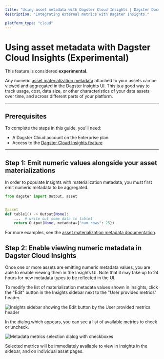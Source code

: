 ```yaml
---
title: "Using asset metadata with Dagster Cloud Insights | Dagster Docs"
description: "Integrating external metrics with Dagster Insights."

platform_type: "cloud"
---
```


# Using asset metadata with Dagster Cloud Insights (Experimental)

<Note>
  This feature is considered <strong>experimental</strong>.
</Note>

Any numeric [asset materialization metadata](/concepts/assets/software-defined-assets#recording-materialization-metadata) attached to your assets can be viewed and aggregated in the Dagster Insights UI. This is a good way to track usage, cost, data size, or other characteristics of your data assets over time, and across different parts of your platform.

---

## Prerequisites

To complete the steps in this guide, you'll need:

- A Dagster Cloud account on the Enterprise plan
- Access to the [Dagster Cloud Insights feature](/dagster-cloud/insights)

---

## Step 1: Emit numeric values alongside your asset materializations

In order to populate Insights with materialization metadata, you must first emit numeric metadata to be aggregated.

```python file=/concepts/assets/asset_materialization_metadata_none.py
from dagster import Output, asset


@asset
def table1() -> Output[None]:
    ...  # write out some data to table1
    return Output(None, metadata={"num_rows": 25})
```

For more examples, see the [asset materialization metadata documentation](/concepts/assets/software-defined-assets#recording-materialization-metadata).

## Step 2: Enable viewing numeric metadata in Dagster Cloud Insights

Once one or more assets are emitting numeric metadata values, you are able to enable viewing them in the Insights UI. Note that it may take up to 24 hours for new metadata types to be reflected in the UI.

To modify the list of materialization metadata values shown in Insights, click the "Edit" button in the Insights sidebar next to the "User provided metrics" header.

<Image
alt="Insights sidebar showing the Edit button by the User provided metrics header"
src="/images/dagster-cloud/insights/insights-sidebar.jpeg"
width={2538}
height={1616}
/>

In the dialog which appears, you can see a list of available metrics to check or uncheck.

<Image
alt="Metadata metrics selection dialog with checkboxes"
src="/images/dagster-cloud/insights/insights-dialog.png"
width={1408}
height={674}
/>

Selected metrics will be immediately available to view in Insights in the sidebar, and on individual asset pages.
